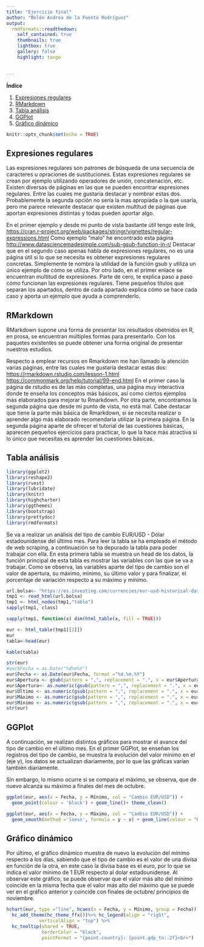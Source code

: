 ```yaml
---
title: "Ejercicio final"
author: "Belén Andrea de la Fuente Rodríguez"
output: 
  rmdformats::readthedown:
    self_contained: true
    thumbnails: true
    lightbox: true
    gallery: false
    highlight: tango

  
---
```

**Índice** 

1. [Expresiones regulares](#id1)
2. [RMarkdown](#id2)
3. [Tabla análisis](#id3)
4. [GGPlot](#id4)
5. [Gráfico dinámico](#id5)

```r
knitr::opts_chunk$set(echo = TRUE)
```

## Expresiones regulares<a name="id1"></a>

Las expresiones regulares son patrones de búsqueda de una secuencia de caracteres u opraciones de sustituciones. Estas expresiones regulares se crean por ejemplo utilizando operadores de unión, concatenación, etc. Existen diversas de páginas en las que se pueden encontrar expresiones regulares.
Entre las cuales me gustaría destacar y nombrar estas dos. Probablemente la segunda opción no sería la mas apropiada o la que usaría, pero me parece relevante destacar que existen multitud de páginas que aportan expresiones distintas y todas pueden aportar algo.

En el primer ejemplo y desde mi punto de vista bastante útil tengo este link, <https://cran.r-project.org/web/packages/stringr/vignettes/regular-expressions.html>
Como ejemplo "malo" he encontrado esta página <http://www.datasciencemadesimple.com/sub-gsub-function-in-r/> 
Destacar que en el segundo caso apenas habla de expresiones regulares, no es una página útil si lo que se necesita es obtener expresiones regulares concretas. Simplemente te nombra la utilidad de la función gsub y utiliza un único ejemplo de cómo se utiliza. Por otro lado, en el primer enlace se encuentran multitud de expresiones. Parte de cero, te explica paso a paso cómo funcionan las expresiones regulares. Tiene pequeños títulos que separan los apartados, dentro de cada apartado explica cómo se hace cada caso y aporta un ejemplo que ayuda a comprenderlo.


## RMarkdown<a name="id2"></a>

RMarkdown supone una forma de presentar los resultados obetnidos en R, en prosa, se encuentran múltiples formas para presentarlo. Con los paquetes existentes se puede obtener una forma original de presentar nuestros estudios.

Respecto a emplear recursos en Rmarkdown me han llamado la atención varias páginas, entre las cuales me gustaría destacar estas dos: 
<https://rmarkdown.rstudio.com/lesson-1.html>
<https://commonmark.org/help/tutorial/99-end.html>
En el primer caso la página de rstudio es de las más completas, una página muy interactiva donde te enseña los conceptos más básicos, así como ciertos ejemplos más elaborados para mejorar tu Rmarkdown. Por otra parte, encontramos la segunda página que desde mi punto de vista, no está mal. Cabe destacar que tiene la parte más básica de Rmarkdown, si se necesita realizar o aprender algo más elaborado recomendaría utilizar la primera página. En la segunda página aparte de ofrecer el tutorial de las cuestiones básicas, aparecen pequeños ejercicios para practicar, lo que la hace más atractiva si lo único que necesitas es aprender las cuestiones básicas. 


## Tabla análisis<a name="id3"></a>


```r
library(ggplot2)
library(reshape2)
library(rvest)
library(lubridate)
library(knitr)
library(highcharter)
library(ggthemes)
library(bootstrap)
library(prettydoc)
library(rmdformats)


```

Se va a realizar un análisis del tipo de cambio EUR/USD - Dólar estadounidense del último mes. Para leer la tabla se ha empleado el método de web scraping, a continuación se ha depurado la tabla para poder trabajar con ella. 
En esta primera tabla se muestra un head de los datos, la función principal de esta tabla es mostrar las variables con las que se va a trabajar. Como se observa, las variables aparte del tipo de cambio son el valor de apertura, su máximo, mínimo, su último valor y para finalizar, el porcentaje de variación respecto a su máximo y mínimo.


```r

url.bolsa<- "https://es.investing.com/currencies/eur-usd-historical-data"
tmp1 <- read_html(url.bolsa)
tmp1 <- html_nodes(tmp1,"table")
sapply(tmp1, class)

sapply(tmp1, function(x) dim(html_table(x, fill = TRUE)))

eur <- html_table(tmp1[[2]])
eur
tabla<-head(eur)
``` 

```r
kable(tabla)
```


```r
str(eur)
#eur$Fecha = as.Date("%d%m%Y")
eur$Fecha <- as.Date(eur$Fecha, format ="%d.%m.%Y")
eur$Apertura <- gsub(pattern = ",", replacement = ".", x = eur$Apertura)
eur$Apertura<- as.numeric(gsub(pattern = ",", replacement = ".", x = eur$Apertura))
eur$Último <- as.numeric(gsub(pattern = ",", replacement = ".", x = eur$Último))
eur$Máximo <- as.numeric(gsub(pattern = ",", replacement = ".", x = eur$Máximo))
eur$Mínimo <- as.numeric(gsub(pattern = ",", replacement = ".", x = eur$Mínimo))
str(eur)

```
## GGPlot<a name="id4"></a>

A continuación, se realizan distintos gráficos para mostrar el avance del tipo de cambio en el último mes. En el primer GGPlot, se enseñan los registros del tipo de cambio, se muestra la evolución del valor mínimo en el (eje y), los datos se actualizan diariamente, por lo que las gráficas varían también diariamente. 

Sin embargo, lo mismo ocurre si se compara el máximo, se observa, que de nuevo alcanza su máximo a finales del mes de octubre. 


```r

ggplot(eur, aes(x = Fecha, y = Mínimo, col = "Cambio EUR/USD")) +
  geom_point(colour = 'black') + geom_line()+ theme_clean()

ggplot(eur, aes(x = Fecha, y = Máximo, col = "Cambio EUR/USD")) +
  geom_smooth(method ='loess', formula = y ~ x) + geom_line(colour = "blue")+ theme_clean() 
```

## Gráfico dinámico<a name="id5"></a>

Por último, el gráfico dinámico muestra de nuevo la evolución del mínimo respecto a los días, sabiendo que el tipo de cambio es el valor de una divisa en función de la otra, en este caso la divisa base es el euro, por lo que se indica el valor mínimo de 1 EUR respecto al dolar estadounidense.
Al observar este gráfico, se puede observar que el valor más alto del mínimo coincide en la misma fecha que el valor más alto del máximo que se puede ver en el gráfico anterior y coincide con finales de octubre/ principios de noviembre. 

```r

hchart(eur, type ="line", hcaes(x = Fecha, y = Mínimo, group = Fecha)) %>% 
  hc_add_theme(hc_theme_ffx())%>% hc_legend(align = "right", 
            verticalAlign = "top") %>%
  hc_tooltip(shared = TRUE,
             borderColor = "black",
             pointFormat = "{point.country}: {point.gdp_tn:.2f}<br>")

```




